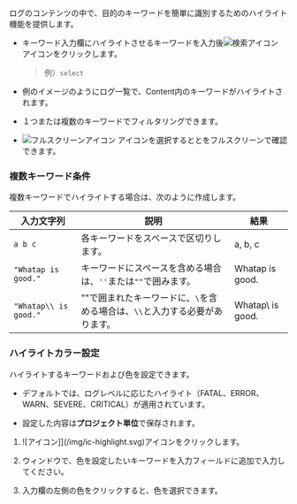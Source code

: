 ログのコンテンツの中で、目的のキーワードを簡単に識別するためのハイライト機能を提供します。


<InDoc pages="log-lt,aws-log-lt">
<ImgLang img='log-content-search-highlight.png' desc='ログTailコンテンツのハイライト'/>
</InDoc>

- キーワード入力欄にハイライトさせるキーワードを入力後![検索アイコン](/img/ic-search.svg) <Cmdname sid="search" className="uitext" />アイコンをクリックします。

  > 例）`select`

- 例のイメージのようにログ一覧で、Content内のキーワードがハイライトされます。

- １つまたは複数のキーワードでフィルタリングできます。

- ![フルスクリーンアイコン](/img/ic-fullscreen.svg) <Cmdname sid="TLT06869" className="uitext" />アイコンを選択すると<Cmdname sid="log" className="uitext" />と<Cmdname sid="TTL06444" className="uitext" />をフルスクリーンで確認できます。

### 複数キーワード条件

複数キーワードでハイライトする場合は、次のように作成します。

| 入力文字列                 | 説明                                         | 結果               |
| --------------------- | ------------------------------------------ | ---------------- |
| `a b c`               | 各キーワードをスペースで区切りします。                        | a, b, c          |
| `"Whatap is good."`   | キーワードにスペースを含める場合は、`''`または`""`で囲みます。        | Whatap is good.  |
| `"Whatap\\ is good."` | ""で囲まれたキーワードに、`\`を含める場合は、`\\`と入力する必要があります。 | Whatap\ is good. |

### ハイライトカラー設定

ハイライトするキーワードおよび色を設定できます。

- デフォルトでは、ログレベルに応じたハイライト（<span class='logft'>FATAL</span>、<span class='loger'>ERROR</span>、<span class='logwr'>WARN</span>、<span class='logft'>SEVERE</span>、<span class='logft'>CRITICAL</span>）が適用されています。 

- 設定した内容は**プロジェクト単位**で保存されます。 

1. ![アイコン]](/img/ic-highlight.svg)アイコンをクリックします。

2. <Cmdname sid="highlight" className="uitext" /> ウィンドウで、色を設定したいキーワードを入力フィールドに追加で入力してください。

3. 入力欄の左側の色をクリックすると、色を選択できます。
